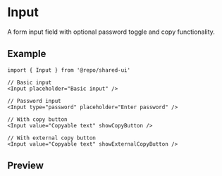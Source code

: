 
<Meta of={Stories} />

# Input

A form input field with optional password toggle and copy functionality.

## Example

```tsx
import { Input } from '@repo/shared-ui'

// Basic input
<Input placeholder="Basic input" />

// Password input
<Input type="password" placeholder="Enter password" />

// With copy button
<Input value="Copyable text" showCopyButton />

// With external copy button
<Input value="Copyable text" showExternalCopyButton />
```

## Preview

<Primary />
